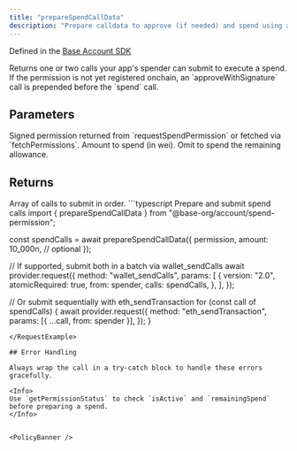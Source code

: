 ```yaml
---
title: "prepareSpendCallData"
description: "Prepare calldata to approve (if needed) and spend using a Spend Permission"
---
```


Defined in the [Base Account SDK](https://github.com/base/account-sdk)

<Info>
  Returns one or two calls your app's spender can submit to execute a spend. If
  the permission is not yet registered onchain, an `approveWithSignature` call
  is prepended before the `spend` call.
</Info>

## Parameters

<ParamField body="permission" type="SpendPermission" required>
  Signed permission returned from `requestSpendPermission` or fetched via
  `fetchPermissions`.
</ParamField>

<ParamField body="amount" type="bigint">
  Amount to spend (in wei). Omit to spend the remaining allowance.
</ParamField>

## Returns

<ResponseField name="result" type="Call[]">
Array of calls to submit in order.

<Expandable title="Call type">
<ResponseField name="to" type="string" />
<ResponseField name="data" type="`0x${string}`" />
<ResponseField name="value" type="`0x0`" />
</Expandable>
</ResponseField>

<RequestExample>
```typescript Prepare and submit spend calls
import { prepareSpendCallData } from "@base-org/account/spend-permission";

const spendCalls = await prepareSpendCallData({
  permission,
  amount: 10_000n, // optional
});

// If supported, submit both in a batch via wallet_sendCalls
await provider.request({
  method: "wallet_sendCalls",
  params: [
    {
      version: "2.0",
      atomicRequired: true,
      from: spender,
      calls: spendCalls,
    },
  ],
});

// Or submit sequentially with eth_sendTransaction
for (const call of spendCalls) {
  await provider.request({
    method: "eth_sendTransaction",
    params: [{ ...call, from: spender }],
  });
}
```
</RequestExample>

## Error Handling

Always wrap the call in a try-catch block to handle these errors gracefully.

<Info>
Use `getPermissionStatus` to check `isActive` and `remainingSpend` before preparing a spend.
</Info>


<PolicyBanner />
